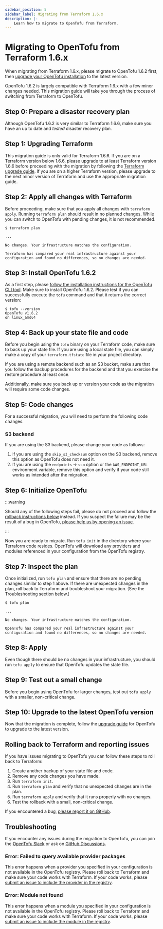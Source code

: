 ```yaml
---
sidebar_position: 5
sidebar_label: Migrating from Terraform 1.6.x
description: |-
    Learn how to migrate to OpenTofu from Terraform.
---
```


# Migrating to OpenTofu from Terraform 1.6.x

When migrating from Terraform 1.6.x, please migrate to OpenTofu 1.6.2 first, then
[upgrade your OpenTofu installation](/docs/intro/upgrading/) to the latest version.

OpenTofu 1.6.2 is largely compatible with Terraform 1.6.x with a few minor changes needed. This migration guide will
take you through the process of switching from Terraform to OpenTofu.

## Step 0: Prepare a disaster recovery plan

Although OpenTofu 1.6.2 is very similar to Terraform 1.6.6, make sure you have an up to date and *tested* disaster
recovery plan.

## Step 1: Upgrading Terraform

This migration guide is only valid for Terraform 1.6.6. If you are on a Terraform version below 1.6.6, please upgrade
to at least Terraform version 1.6.6 before proceeding with the migration by following the
[Terraform upgrade guide](https://developer.hashicorp.com/terraform/language/v1.6.x/upgrade-guides). If you are on a
higher Terraform version, please upgrade to the next minor version of Terraform and use the appropriate migration
guide.

## Step 2: Apply all changes with Terraform

Before proceeding, make sure that you apply all changes with `terraform apply`. Running `terraform plan` should result
in no planned changes. While you can switch to OpenTofu with pending changes, it is not recommended.

```
$ terraform plan

...

No changes. Your infrastructure matches the configuration.

Terraform has compared your real infrastructure against your
configuration and found no differences, so no changes are needed.
```

## Step 3: Install OpenTofu 1.6.2

As a first step, please [follow the installation instructions for the OpenTofu CLI tool](intro/install/index.mdx). Make sure
to install OpenTofu 1.6.2. Please test if you can successfully execute the `tofu` command and that it returns the
correct version:

```
$ tofu --version
OpenTofu v1.6.2
on linux_amd64
```

## Step 4: Back up your state file and code

Before you begin using the `tofu` binary on your Terraform code, make sure to back up your state file. If you are using
a local state file, you can simply make a copy of your `terraform.tfstate` file in your project directory.

If you are using a remote backend such as an S3 bucket, make sure that you follow the backup procedures for the
backend and that you exercise the restore procedure at least once.

Additionally, make sure you back up or version your code as the migration will require some code changes.

## Step 5: Code changes

For a successful migration, you will need to perform the following code changes

### S3 backend

If you are using the S3 backend, please change your code as follows:

1. If you are using the `skip_s3_checksum` option on the S3 backend, remove this option as OpenTofu does not need it.
2. If you are using the `endpoints` &rarr; `sso` option or the `AWS_ENDPOINT_URL` environment variable, remove this option and verify if your code still works as intended after the migration.

## Step 6: Initialize OpenTofu

:::warning

Should any of the following steps fail, please do not proceed and follow the
[rollback instructions below](#rolling-back-to-terraform-and-reporting-issues) instead.
If you suspect the failure may be the result of a bug in OpenTofu,
[please help us by opening an issue](https://github.com/opentofu/opentofu/issues).

:::

Now you are ready to migrate. Run `tofu init` in the directory where your Terraform code resides. OpenTofu will download
any providers and modules referenced in your configuration from the OpenTofu registry.

## Step 7: Inspect the plan

Once initialized, run `tofu plan` and ensure that there are no pending changes similar to step 1 above. If there are
unexpected changes in the plan, roll back to Terraform and troubleshoot your migration. (See the Troubleshooting section
below.)

```
$ tofu plan

...

No changes. Your infrastructure matches the configuration.

OpenTofu has compared your real infrastructure against your
configuration and found no differences, so no changes are needed.
```

## Step 8: Apply

Even though there should be no changes in your infrastructure, you should run `tofu apply` to ensure that OpenTofu
updates the state file.

## Step 9: Test out a small change

Before you begin using OpenTofu for larger changes, test out `tofu apply` with a smaller, non-critical
change.

## Step 10: Upgrade to the latest OpenTofu version

Now that the migration is complete, follow the [upgrade guide](/docs/intro/upgrading/) for OpenTofu to upgrade to the
latest version.

## Rolling back to Terraform and reporting issues

If you have issues migrating to OpenTofu you can follow these steps to roll back to Terraform:

1. Create another backup of your state file and code.
2. Remove any code changes you have made.
3. Run `terraform init`.
4. Run `terraform plan` and verify that no unexpected changes are in the plan.
5. Run `terraform apply` and verify that it runs properly with no changes.
6. Test the rollback with a small, non-critical change.

If you encountered a bug, [please report it on GitHub](https://github.com/opentofu/opentofu/issues).

## Troubleshooting

If you encounter any issues during the migration to OpenTofu, you can join the [OpenTofu Slack](/slack/) or ask on
[GitHub Discussions](https://github.com/orgs/opentofu/discussions).

### Error: Failed to query available provider packages

This error happens when a provider you specified in your configuration is not available in the OpenTofu registry.
Please roll back to Terraform and make sure your code works with Terraform. If your code works, please
[submit an issue to include the provider in the registry](https://github.com/opentofu/registry/issues/).

### Error: Module not found

This error happens when a module you specified in your configuration is not available in the OpenTofu registry.
Please roll back to Terraform and make sure your code works with Terraform. If your code works, please
[submit an issue to include the module in the registry](https://github.com/opentofu/registry/issues/).
